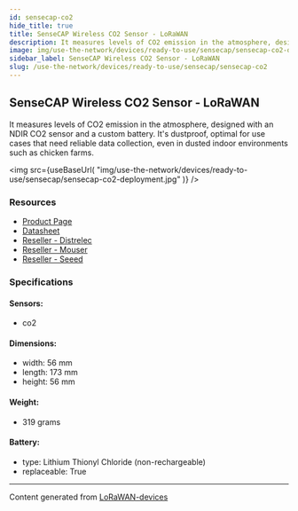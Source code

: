 ```yaml
---
id: sensecap-co2
hide_title: true
title: SenseCAP Wireless CO2 Sensor - LoRaWAN
description: It measures levels of CO2 emission in the atmosphere, designed with an NDIR CO2 sensor and a custom battery. It's dustproof, optimal for use cases that need reliable data collection, even in dusted indoor environments such as chicken farms.
image: img/use-the-network/devices/ready-to-use/sensecap/sensecap-co2-deployment.jpg
sidebar_label: SenseCAP Wireless CO2 Sensor - LoRaWAN
slug: /use-the-network/devices/ready-to-use/sensecap/sensecap-co2
---
```



## SenseCAP Wireless CO2 Sensor - LoRaWAN

It measures levels of CO2 emission in the atmosphere, designed with an NDIR CO2 sensor and a custom battery. It's dustproof, optimal for use cases that need reliable data collection, even in dusted indoor environments such as chicken farms.

<img
src={useBaseUrl(
"img/use-the-network/devices/ready-to-use/sensecap/sensecap-co2-deployment.jpg"
)}
/>

### Resources

- [Product Page](https://www.seeedstudio.com/LoRaWAN-CO2-Sensor-EU868-p-4311.html)
- [Datasheet](https://files.seeedstudio.com/products/317990687/res/LoRaWAN%20Gateway%20and%20Wireless%20Sensor%20Catalog-V1.6%20NEW.pdf)
- [Reseller - Distrelec](https://www.distrelec.nl/en/sensecap-lorawan-wireless-co2-sensor-ip66-868mhz-seeed-studio-114991728/p/30167649?q=sensecap&pos=2&origPos=2&origPageSize=50&track=true)
- [Reseller - Mouser](https://www.mouser.com/new/seeed-studio/seeed-sensecap-lora-co2-sensor/)
- [Reseller - Seeed](https://www.seeedstudio.com/LoRaWAN-CO2-Sensor-EU868-p-4311.html)

### Specifications

#### Sensors:
- co2
#### Dimensions:
- width: 56 mm
- length: 173 mm
- height: 56 mm
#### Weight: 
- 319 grams
#### Battery: 
- type: Lithium Thionyl Chloride (non-rechargeable)
- replaceable: True



---
Content generated from [LoRaWAN-devices](https://github.com/TheThingsNetwork/lorawan-devices)
